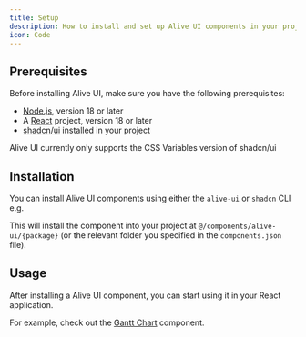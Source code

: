 ```yaml
---
title: Setup
description: How to install and set up Alive UI components in your project
icon: Code
---
```


## Prerequisites

Before installing Alive UI, make sure you have the following prerequisites:

- [Node.js](https://nodejs.org/en/download/), version 18 or later
- A [React](https://reactjs.org/docs/getting-started.html) project, version 18 or later
- [shadcn/ui](https://ui.shadcn.com/) installed in your project

<Callout type="info">
  Alive UI currently only supports the CSS Variables version of shadcn/ui
</Callout>

## Installation

You can install Alive UI components using either the `alive-ui` or `shadcn` CLI e.g.

<Installer packageName="{package}" />

This will install the component into your project at `@/components/alive-ui/{package}` (or the relevant folder you specified in the `components.json` file).

## Usage

After installing a Alive UI component, you can start using it in your React application.

For example, check out the [Gantt Chart](/gantt) component.

